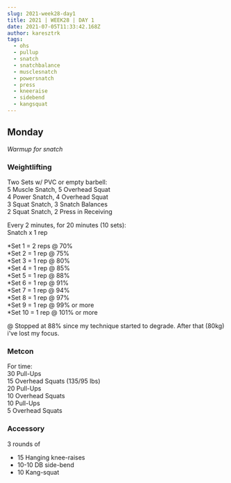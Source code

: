 ```yaml
---
slug: 2021-week28-day1
title: 2021 | WEEK28 | DAY 1
date: 2021-07-05T11:33:42.168Z
author: karesztrk
tags:
  - ohs
  - pullup
  - snatch
  - snatchbalance
  - musclesnatch
  - powersnatch
  - press
  - kneeraise
  - sidebend
  - kangsquat
---
```

## Monday

*Warmup for snatch* 

### Weightlifting

Two Sets w/ PVC or empty barbell:\
5 Muscle Snatch, 5 Overhead Squat\
4 Power Snatch, 4 Overhead Squat\
3 Squat Snatch, 3 Snatch Balances\
2 Squat Snatch, 2 Press in Receiving

Every 2 minutes, for 20 minutes (10 sets):\
Snatch x 1 rep

\*Set 1 = 2 reps @ 70%\
*Set 2 = 1 rep @ 75%\
*Set 3 = 1 rep @ 80%\
*Set 4 = 1 rep @ 85%\
*Set 5 = 1 rep @ 88%\
*Set 6 = 1 rep @ 91%\
*Set 7 = 1 rep @ 94%\
*Set 8 = 1 rep @ 97%\
*Set 9 = 1 rep @ 99% or more\
*Set 10 = 1 rep @ 101% or more

@ Stopped at 88% since my technique started to degrade. After that (80kg) i've lost my focus.

### Metcon

For time:\
30 Pull-Ups\
15 Overhead Squats (135/95 lbs)\
20 Pull-Ups\
10 Overhead Squats\
10 Pull-Ups\
5 Overhead Squats

### Accessory

3 rounds of

* 15 Hanging knee-raises
* 10-10 DB side-bend
* 10 Kang-squat